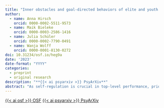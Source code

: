 ```yaml
---
title: "Inner obstacles and goal-directed behaviors of elite and youth level cyclists: A qualitative analysis from the perspective of athletes and coaches"
author:
  - name: Anna Hirsch
    orcid: 0000-0002-5511-9573
  - name: Maik Bieleke
    orcid: 0000-0003-2586-1416
  - name: Julia Schüler
    orcid: 0000-0002-7790-0491
  - name: Wanja Wolff
    orcid: 0000-0001-8130-0272
doi: 10.31234/osf.io/heg9a
date: '2023'
date-format: "YYYY"
categories:
  - preprint
  - original research
description: "**{{< ai psyarxiv >}} PsyArXiv**"
abstract: "As self-regulation is crucial in top-level performance, prior investigations aimed at the efficacy of the self-regulatory strategy of implementation intentions (i.e., if-then plans) on athletic performance. We investigated the inner obstacles (if) that athletes face in competitive situations and assessed the corresponding goal-directed behaviors (then) to design effective implementation-intention-theory-based interventions. We asked elite and youth-level cyclists (Study 1; *N* = 34; age: *M* = 23.7 ± 9.9 years) with a self-designed questionnaire and used a reworded version for assessing these research questions from a coaches’ perspective (Study 2; *N* = 42; age: *M* = 50.2 ± 9.8 years). Dealing with demanding situations, pressure, and concentration were most frequently named inner obstacles, while goal-directed behaviors were preparation, self-encouragement, relaxation (athletes), and concentration (coaches). The results highlight the emotional-psychological challenges that elite and youth-level cycling athletes face and provide insights for sport psychological research with implementation intentions."
---
```


<a class="btn btn-dark rounded-pill" href="https://osf.io/2bqtx/" role="button">{{< ai osf >}} OSF</a> <a class="btn btn-dark rounded-pill" href="https://psyarxiv.com/heg9a/" role="button">{{< ai psyarxiv >}} PsyArXiv</a>
